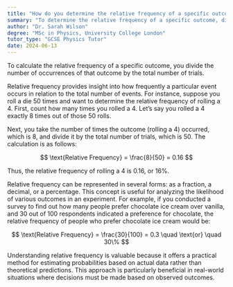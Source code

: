 ```yaml
---
title: "How do you determine the relative frequency of a specific outcome in an experiment?"
summary: "To determine the relative frequency of a specific outcome, divide the number of times the outcome occurs by the total number of trials."
author: "Dr. Sarah Wilson"
degree: "MSc in Physics, University College London"
tutor_type: "GCSE Physics Tutor"
date: 2024-06-13
---
```


To calculate the relative frequency of a specific outcome, you divide the number of occurrences of that outcome by the total number of trials.

Relative frequency provides insight into how frequently a particular event occurs in relation to the total number of events. For instance, suppose you roll a die 50 times and want to determine the relative frequency of rolling a 4. First, count how many times you rolled a 4. Let’s say you rolled a 4 exactly 8 times out of those 50 rolls.

Next, you take the number of times the outcome (rolling a 4) occurred, which is $8$, and divide it by the total number of trials, which is $50$. The calculation is as follows:

$$
\text{Relative Frequency} = \frac{8}{50} = 0.16
$$

Thus, the relative frequency of rolling a 4 is $0.16$, or $16\%$.

Relative frequency can be represented in several forms: as a fraction, a decimal, or a percentage. This concept is useful for analyzing the likelihood of various outcomes in an experiment. For example, if you conducted a survey to find out how many people prefer chocolate ice cream over vanilla, and $30$ out of $100$ respondents indicated a preference for chocolate, the relative frequency of people who prefer chocolate ice cream would be:

$$
\text{Relative Frequency} = \frac{30}{100} = 0.3 \quad \text{or} \quad 30\%
$$

Understanding relative frequency is valuable because it offers a practical method for estimating probabilities based on actual data rather than theoretical predictions. This approach is particularly beneficial in real-world situations where decisions must be made based on observed outcomes.
    